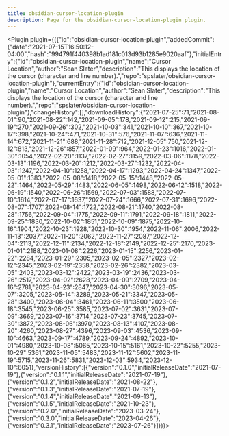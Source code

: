 ---
title: obsidian-cursor-location-plugin
description: Page for the obsidian-cursor-location-plugin plugin.
---


<Plugin plugin={({"id":"obsidian-cursor-location-plugin","addedCommit":{"date":"2021-07-15T16:50:12-04:00","hash":"994791f440398b1ad181c013d93b1285e9020aaf"},"initialEntry":{"id":"obsidian-cursor-location-plugin","name":"Cursor Location","author":"Sean Slater","description":"This displays the location of the cursor (character and line number).","repo":"spslater/obsidian-cursor-location-plugin"},"currentEntry":{"id":"obsidian-cursor-location-plugin","name":"Cursor Location","author":"Sean Slater","description":"This displays the location of the cursor (character and line number).","repo":"spslater/obsidian-cursor-location-plugin"},"changeHistory":[],"downloadHistory":{"2021-07-25":71,"2021-08-01":90,"2021-08-22":142,"2021-09-05":178,"2021-09-12":215,"2021-09-19":270,"2021-09-26":302,"2021-10-03":341,"2021-10-10":367,"2021-10-17":398,"2021-10-24":471,"2021-10-31":576,"2021-11-07":636,"2021-11-14":672,"2021-11-21":688,"2021-11-28":712,"2021-12-05":750,"2021-12-12":813,"2021-12-26":857,"2022-01-09":964,"2022-01-23":1016,"2022-01-30":1054,"2022-02-20":1137,"2022-02-27":1159,"2022-03-06":1178,"2022-03-13":1196,"2022-03-20":1212,"2022-03-27":1232,"2022-04-03":1247,"2022-04-10":1258,"2022-04-17":1293,"2022-04-24":1347,"2022-05-01":1383,"2022-05-08":1418,"2022-05-15":1448,"2022-05-22":1464,"2022-05-29":1483,"2022-06-05":1498,"2022-06-12":1518,"2022-06-19":1540,"2022-06-26":1569,"2022-07-03":1588,"2022-07-10":1614,"2022-07-17":1637,"2022-07-24":1666,"2022-07-31":1696,"2022-08-07":1707,"2022-08-14":1722,"2022-08-21":1740,"2022-08-28":1756,"2022-09-04":1775,"2022-09-11":1791,"2022-09-18":1811,"2022-09-25":1830,"2022-10-02":1851,"2022-10-09":1875,"2022-10-16":1904,"2022-10-23":1928,"2022-10-30":1954,"2022-11-06":2006,"2022-11-13":2037,"2022-11-20":2062,"2022-11-27":2087,"2022-12-04":2113,"2022-12-11":2134,"2022-12-18":2149,"2022-12-25":2170,"2023-01-01":2188,"2023-01-08":2226,"2023-01-15":2256,"2023-01-22":2284,"2023-01-29":2305,"2023-02-05":2327,"2023-02-12":2345,"2023-02-19":2358,"2023-02-26":2382,"2023-03-05":2403,"2023-03-12":2422,"2023-03-19":2436,"2023-03-26":2517,"2023-04-02":2628,"2023-04-09":2709,"2023-04-16":2781,"2023-04-23":2847,"2023-04-30":3096,"2023-05-07":3205,"2023-05-14":3289,"2023-05-21":3347,"2023-05-28":3400,"2023-06-04":3461,"2023-06-11":3500,"2023-06-18":3545,"2023-06-25":3585,"2023-07-02":3631,"2023-07-09":3669,"2023-07-16":3714,"2023-07-23":3745,"2023-07-30":3872,"2023-08-06":3970,"2023-08-13":4107,"2023-08-20":4260,"2023-08-27":4396,"2023-09-03":4536,"2023-09-10":4663,"2023-09-17":4789,"2023-09-24":4892,"2023-10-01":4980,"2023-10-08":5065,"2023-10-15":5161,"2023-10-22":5255,"2023-10-29":5361,"2023-11-05":5483,"2023-11-12":5602,"2023-11-19":5715,"2023-11-26":5831,"2023-12-03":5934,"2023-12-10":6051},"versionHistory":[{"version":"0.1.0","initialReleaseDate":"2021-07-19"},{"version":"0.1.1","initialReleaseDate":"2021-07-19"},{"version":"0.1.2","initialReleaseDate":"2021-08-22"},{"version":"0.1.3","initialReleaseDate":"2021-07-19"},{"version":"0.1.4","initialReleaseDate":"2021-09-13"},{"version":"0.1.5","initialReleaseDate":"2021-10-23"},{"version":"0.2.0","initialReleaseDate":"2023-03-24"},{"version":"0.3.0","initialReleaseDate":"2023-04-26"},{"version":"0.3.1","initialReleaseDate":"2023-07-26"}]})}></Plugin>